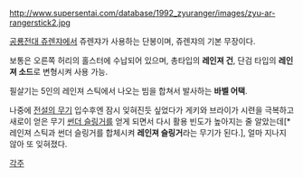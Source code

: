 http://www.supersentai.com/database/1992_zyuranger/images/zyu-ar-rangerstick2.jpg

[[공룡전대 쥬렌쟈]]에서 쥬렌쟈가 사용하는 단봉이며, 쥬렌쟈의 기본 무장이다.
 
보통은 오른쪽 허리의 홀스터에 수납되어 있으며, 총타입의 '''레인져 건''', 단검 타입의 '''레인져 소드'''로 변형시켜 사용 가능.

필살기는 5인의 레인져 스틱에서 나오는 빔을 합쳐서 발사하는 '''바벨 어택'''.

나중에 [[전설의 무기]] 입수후엔 잠시 잊혀진듯 싶었다가 게키와 브라이가 시련을 극복하고 새로이 얻은 무기 [[썬더 슬링거]]를 얻게 되면서 다시 활용 빈도가 높아지는 줄 알았는데[* 레인져 스틱과 썬더 슬링거를 합체시켜 '''레인져 슬링거'''라는 무기가 된다.], 얼마 지나지 않아 또 잊혀졌다.

[[각주]]
